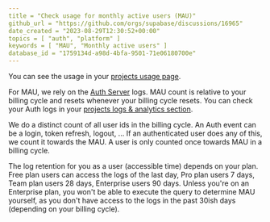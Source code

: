 ```yaml
---
title = "Check usage for monthly active users (MAU)"
github_url = "https://github.com/orgs/supabase/discussions/16965"
date_created = "2023-08-29T12:30:52+00:00"
topics = [ "auth", "platform" ]
keywords = [ "MAU", "Monthly active users" ]
database_id = "1759134d-a98d-4bfa-9501-71e06180700e"
---
```


You can see the usage in your [projects usage page](https://app.supabase.com/project/_/settings/billing/usage).

For MAU, we rely on the [Auth Server](https://github.com/supabase/auth) logs. MAU count is relative to your billing cycle and resets whenever your billing cycle resets. You can check your Auth logs in your [projects logs & analytics section](/dashboard/project/_/logs/auth-logs).

We do a distinct count of all user ids in the billing cycle. An Auth event can be a login, token refresh, logout, ... If an authenticated user does any of this, we count it towards the MAU. A user is only counted once towards MAU in a billing cycle.

The log retention for you as a user (accessible time) depends on your plan. Free plan users can access the logs of the last day, Pro plan users 7 days, Team plan users 28 days, Enterprise users 90 days. Unless you're on an Enterprise plan, you won't be able to execute the query to determine MAU yourself, as you don't have access to the logs in the past 30ish days (depending on your billing cycle).
